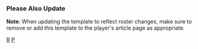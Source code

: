 {{Navbox
|name=費城費城人隊當前登錄名單
|title=[[費城費城人|<span style="color:white;">費城費城人</span>]] 當前名單
|listclass = hlist
|state = {{{state|autocollapse}}}
|groupstyle=background:#000C75; color:white; border:2px solid #D13400;
|titlestyle=background:#D13400; color:white; border:2px solid #000C75;

|group1=活躍名單
|list1=
* 5 {{link-en|布萊森·史托特|Bryson Stott}}
* 8 [[尼克·卡斯提亞諾斯]]
* 10 [[J·T·瑞爾穆托]]
* 12 [[凱爾·舒瓦伯]]
* 16 [[米奇·孟尼亞克]]
* 17 {{link-en|瑞斯·哈斯金斯|Rhys Hoskins}}
* 18 [[狄迪·葛雷格里斯]]
* 19 {{link-en|麥特·維爾林|Matt Vierling}}
* 21 {{link-en|蓋瑞特·史塔布斯|Garrett Stubbs}}
* 22 [[馬克·艾佩爾]]
* 23 [[柯瑞·克涅貝爾]]
* 25 {{link-en|達里克·霍爾|Darick Hall}}
* 27 [[亞倫·諾拉]]
* 28 {{link-en|艾列克·波姆|Alec Bohm}}
* 31 {{link-en|朱利斯·法米利亞|Jeurys Familia}}
* 35 [[奧斯卡·莫卡多]]
* 37 {{link-en|奧杜布爾·艾爾雷拉|Odúbel Herrera}}
* 41 {{link-en|亞羅·穆紐茲|Yairo Muñoz}}
* 44 [[凱爾·吉卜森]]
* 45 [[薩克·惠勒]]
* 46 {{link-en|荷西·艾爾法拉多|José Alvarado (baseball)}}
* 52 [[布萊德·漢德]]
* 55 {{link-en|藍傑·蘇亞瑞茲|Ranger Suárez}}
* 57 {{link-en|尼克·尼爾森|Nick Nelson (baseball)}}
* 58 {{link-en|瑟蘭東尼·多明格茲|Seranthony Domínguez}}
* 64 {{link-en|安德魯·貝拉蒂|Andrew Bellatti}}

|group2=不活躍名單
|list2=
* 13 {{link-en|哈斐爾·馬查恩|Rafael Marchan}}
* 29 {{link-en|尼克·梅坦|Nick Maton}}
* 40 {{link-en|西蒙·穆齊奧提|Simón Muzziotti}}
* 51 {{link-en|漢斯·克魯斯|Hans Crouse}}
* 61 {{link-en|克里斯多福·桑契斯|Cristopher Sánchez}}
* 67 {{link-en|麥可·凱利 (棒球員)|Michael Kelly (baseball)|麥可·凱利}}
* 69 {{link-en|法蘭西斯科·摩拉雷斯|Francisco Morales (baseball)}}
* 70 {{link-en|貝利·法爾特|Bailey Falter}}

|group3=傷兵名單
|list3=
* 0 {{link-en|肯特·伊曼紐|Kent Emanuel}}
* 2 [[金恩·塞古拉]]
* 3 [[布萊斯·哈波]]
* 7 {{link-en|尤漢·卡馬戈|Johan Camargo}}
* 54 {{link-en|山姆·庫恩羅德|Sam Coonrod}}
* 56 {{link-en|薩克·艾弗林|Zach Eflin}}
* 60 {{link-en|萊恩·薛里夫|Ryan Sherriff}}
* 68 {{link-en|戴蒙·瓊斯 (棒球員)|Damon Jones (baseball)|戴蒙·瓊斯}}
* 75 {{link-en|康納·布羅格登|Connor Brogdon}}
* 79 {{link-en|喬喬·羅梅洛|JoJo Romero}}

|group4=禁賽名單
|list4=

|group5=請假名單
|list5=

|group6=教練團
|list6=
* 總教練 25 [[喬·吉拉迪]]
* 板凳教練 59 {{link-en|羅布·湯姆森|Rob Thomson}}
* 一壘教練 38 {{link-en|帕可·費古耶羅亞|Paco Figueroa}}
* 三壘教練 62 {{link-en|達斯提·華坦|Dusty Wathan}}
* 打擊教練 53 [[凱文·隆恩]]
* 助理打擊教練 95 {{link-en|佩卓·葛雷諾|Pedro Guerrero (coach)}}
* 投手教練 65 {{link-en|卡萊布·科坦|Caleb Cotham}}
* 內野教練 91 {{link-en|胡安·卡斯楚|Juan Castro}}
* 助理教練 92 {{link-en|鮑比·米查姆|Bobby Meacham}}
* 牛棚教練 94 {{link-en|大衛·隆奎斯特|David Lundquist}}
* 牛棚捕手 82 鮑伯·史湯博
* 牛棚捕手 81 葛雷格·布羅辛斯基
}}<noinclude>

===Please Also Update===
{{tl|Philadelphia Phillies roster}}
{{collapsible option}}
'''Note''': When updating the template to reflect roster changes, make sure to remove or add this template to the player's article page as appropriate.
{{Roster maintenance|update source=http://mlb.mlb.com/team/roster_40man.jsp?c_id=phi}}
[[Category:費城費城人|R]]
[[Category:美國職棒大聯盟球隊當前球員名單模板|P]]
</noinclude>